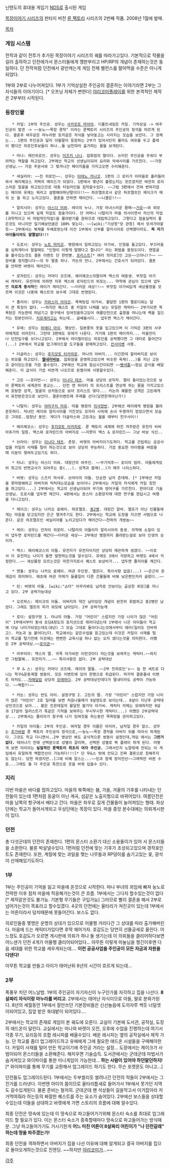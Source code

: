 닌텐도의 휴대용 게임기 [[NDS]]로 출시된 게임

[[목장이야기 시리즈]]의 판타지 버전 [[룬 팩토리]] 시리즈의 2번째 작품. 2008년 1월에 발매.

[[목차]]

=== 게임 시스템 ===

전작과 같이 전투가 추가된 목장이야기 시리즈의 궤를 따라가고있다. 기본적으로 작물을 길러 출하하고 던전에가서 몬스터들에게 깽판부리고 HP/RP의 개념이 존재하는것은 동일하다. 단 전작처럼 던전에서 광만캐는게 게임 전체 밸런스를 말아먹을 수준은 아니게 되었다.

1부와 2부로 나누어져있다. 1부가 기억상실한 주인공의 결혼하는 이야기라면 2부는 그 자식들의 이야기이다. [* 오프닝 자체가 변한다] [[야리코미]]플레이를 위한 본격적인 제작은 2부부터 시작된다.

=== 등장인물 ===

    * 카일: 1부의 주인공. 성우는 [[사카모토 마아야]]. 디폴트네임은 카일. 기억상실 -> 여주인공이 발견 -> ~~농노~~목장 경작" 이라는 룬팩토리 시리즈의 주인공의 정석을 따르게 된다. 결혼후 여우같은 마누라랑 토끼같은 자식을 낳아놓고는 사라지는 모습을 보인다. 그 정체는... 1편의 주인공과 달리 아들딸이 등장하는 2부가 있어서인지 몰라도 여유를 두고 플레이 했다간 히로인후보들이 하나..둘 남친따라 출가하는 꼴을 보게된다.

    * 마나: 메인히로인. 성우는 [[미즈키 나나]]. 잡화점의 딸이다. 쓰러진 주인공을 주워다 부려먹는 역할을 하고있다. 2부에선 학교의 선생님이되어 요리와 악세사리를 가르친다. ~~가정선생님.~~ 가끔 주문서와 그 찢겨나간 페이지들을 가지고오면 수리해준다.

    * 세실리아: ~~진 히로인~~. 성우는 [[타테노 카나코]]. 1편의 그 로리가 이마을로 흘러들어와서 헤리쳬코스 저택의 메이드가 되었다. 1편에서 몇년이 흘렀는지는 모르겠지만 여전히 로리스러운 얼굴을 하고있으므로 대충 타임라인을 짐작할수있다. ~~그럼 3편에서 전혀 변하지않는 메이와 유에는 뭐라고 설명해야하냔말이다!!~~ 하프엘프로서 같은 하프엘프인 제이크가 매의 눈 을 하고 노리고있다. 결혼을 안하면 채어간다. ~~니콜은!!~~

    * 알리시아: 성우는 [[야스다 미와]]. 레이의 누나. 가장 마녀스러운 몸매~~[[거유]]~~와 외모를 지니고 있으며 실제 직업도 점술가이다. 단 어머니 나탈리가 마을 의사이면서 자신의 직업(과학적이고 비 마법적인직업)을 물려받기를 원하므로 대립하고있다. 그렇다고 점술실력이 좋은것도 아니지만 일기예보만큼은 100% 맞는다. ~~[wiki:"기상청"모 관청] 에서 모셔가야할듯~~ 2부에서는 복채를 두배로받는데 이건 1부에서 신부를 알리시아로 선택했더라도. '''즉 자기 아이들이라도 얄짤없다!!!'''

    * 도로시: 성우는 [[노토 마미코]]. 병원에서 일하고있는 아가씨. 인형을 들고있다. 부끄러움을 심하게타서 말할때도 "인형이 이렇게 말했다고 합니다" 라는 화법을 쓸정도이다. 맨얼굴을 볼수있는것도 결혼 이벤트 단 한번뿐. [[프리스트]][* 여러 의미로]인 고든~~으아니!?~~ ~~장비를 정지합니다~~의 두 딸중 하나. 카논의 언니. 2부에서는 간호사가 되어있다. 결혼을 안하면 바렛이 채어간다.

    * 로자린드: 성우는 카마다 코즈에. 헤리쳬코스의딸이며 맥스의 여동생. 부잣집 아가씨 캐릭터. 유전자에 의하면 차후 맥스와 로자린드의 외모는... 약학에 관심이 있으며 냅두면 '''의료계 종사자'''인 레이가 채어간다. ~~더러운 세상!!~~ 부잣집 아가씨답게 세상물정을 모르며 이것은 나중에 퀘스트의 보수에 그대로 반영된다.

    * 쥴리아: 성우는 [[카와스미 아야코]]. 목욕탕집 아가씨. 활달한 1편의 멜로디와는 달리 큰 특징이 없다. ~~하지만 퀘스트 중 카일의 나체를 보는 유일한 캐릭터~~ 2부가되면 목욕탕은 카논한테 떠넘기고 항구에서 잉여짓을하고있어 여름던전으로 출항을 떠나는데 랙을 일으키는 장본인이다. [[치유계]]라고는 하는데.. 글쎄올시다.. 냅두면 맥스가 채어간다.

    * 유에: 성우는 [[마에다 아이]]. 행상인. 일본풍의 옷을 입고있으며 이 기믹은 3편의 사쿠야에게로 이어진다. 그런데 3편에도 유에가 나온다. 거기에 1편의 메이까지... 마을안이나 던전입구를 쏘다니고있다. 1부에서 라이벌이있는 히로인을 공략했다면 그 대타로 들어간다(...) 2부에서 학교를 업그레이드할 도구들을 판매하고있다. [[칸사이벤]] 사용.

    * 더글라스: 성우는 [[후지모토 타카히로]]. 마나의 아버지... 이긴한데 할아버지로 보이는 외모를 하고있다. '''[[딸내미바보]]'''. 잡화점을 운영하고있으며 비슷한 육체(...)를 지닌 고든과 같이있는것을 가끔 볼수있다. 2부에선 학교에 점심시간이되면 ~~[[빵셔틀]]~~점심 급식을 배달해준다. 이 급식이 가끔 비싼게 나오므로 돈벌이에 사용할수있다.

    * 고든 ~~프리먼~~: 성우는 [[이나다 테츠]]. 마을 성당의 성직자. 딸이 둘이있는것으로 보아 룬팩토리 세계관의 종교는... 던전 앤 파이터 의 프리스트를 연상케 하는 몸을 가지고있으며 호탕한 성격, 얼굴의 상처등으로 보아 프리스트 맞다... 카논의 쾌활한 성격은 고든에게서 유전받은것으로 보인다. 결혼이벤트때 주례를 선다(당연한게아닌가!)

    * 나탈리: 성우는 [[야마구치 마유]]. 마을 병원의 [[의사양반]]. 2부에선 레이에게 병원을 물려준듯하다. 자녀인 레이와 알리시아를 가진것도 모자라 사위에 손녀 두명까지 얻었으면서 모습은 그대로..엄청난 동안. 게다가 더글라스와 고든과는 젊을 때부터 친구사이!!

    * 헤리쳬코스: 성우는 [[후지모토 타카히로]]. 룬 팩토리 세계에 퍼진 저주받은 유전자 비비아쥬가의 일원. 맥스와 로자린드의 아버지로 ~~지못미 맥스 & 로자린드~~ 그냥 바보 식신..

    * 브라이: 성우는 [[이나다 테츠]]. 촌장. 바렛의 아버지이기도하다. 학교를 건립하는 공공사업을 카일의 사재를 털어 하는것으로 보아 상당히 무능하다. 가끔 중요한 아이템을 버렸을때 이분이 쟁여두고있기도 하다.

    * 타냐: 성우는 야스다 미와. 대장간의 여주인. ~~무기덕후~~ 로이의 엄마. 아들에게있어 최고의 반면교사가 되어주는 중(...). 성격과 몸매(..)가 매우 나이스하다.

    * 바렛: 성우는 스즈키 마사루. 브라이의 아들. 단순한 남자 츤데레. [* 1부에선 카일을 못마땅해하고 아버지와 틱틱대는모습을 보이더니 2부에서는 카일의 자식에게 카일 칭찬을 하고있다....] 2부에서는 학교의 선생님이되어 무기와 방어구를 가르친다. 한마디로 기술선생님. 도로시를 냅두면 채간다. 4편에서는 몬스터 소환장치에 대한 연구를 한답시고 여행을 다니고있다. 

    * 제이크: 성우는 나카오 료헤이. 하프엘프. [[중2병]]. 대장간 알바. 엘프가 아닌 인물들에게는 마음을 닫고있지만 은근 챙겨주기도 한다. 2부에서는 학교에 도장을 지으면 사범으로 나온다. 같은 하프엘프인 세실리아를 노리고있다가 채어간다~~천하의 개쌍놈~~

    * 레이: 성우는 안자이 히로미. 나탈리의 아들이자 알리시아의 동생. 의학에 소질이 있어 냅두면 로자린드를 채간다~~더러운 세상~~ 2부에선 병원까지 물려받는걸로 보아 인생의 승리자.

    * 맥스: 헤리쳬코스의 아들. 유전자가 유전자이지만 상당히 매끈하게 생겼다. ~~이로서 이 유전자는 나이가 들면 발현하는것을 알수있다. 유에도 3에서 걱정하고 바렛도 4에서 걱정한다..~~ 세상물정 모르는것은 마찬가지로서 퀘스트 보상비가... 냅두면 쥴리아를 채간다.

    * 엔돌: 성우는 나카오 료헤이. 여관 주인장. 엘프다. 특이사항 없음(...) ~~은근히 존재감이 희미하다. 애초에 여관 자체가 들를일이 다른 건물들에 비해 낮은편인지라 글렀다..~~

    * 린: 바렛의 아들. [wiki:"쇼타" 아무리봐도 남자로 안보이는 곱상한 외모]를 지니고 있다. 2부 공략가능대상

    * 오르파스: 제이크의 아들. 아버지의 약간 남아있던 개념이 완전히 휘발하고 중2병만 남았다. 그래도 엘프의 피가 외모에 남아있다. 2부 공략가능캐

    * 로이: 설정구멍 1. 타냐의 아들. 가장 "어린이" 스럽지만 가장 나이가 많은 "어린이" 1부에서부터 동네 초딩A정도의 포지션으로 뛰어다녔는데 1부에서 나은 아이들이 학교에 다닐 나이가되었는데도(8년) 그 모습 그대로 돌아다니는것에서부터 에러(일러도 안바뀌고). 카논과 늘 붙어다닌다. 학교에서는 같은수업을 듣고있는데 이것은 카일이 사재를 털어 학교를 털기전에 이곳에는 변변한 교육시설 하나 없는 오지 였다는것을 의미한다. 어쨌든 2부 공략대상.~~[[로리콘]]~~

    * 라무리아: 맥스의 딸. 귀족 아가씨란 이런것이다 라는것을 보여주는 캐릭터.~~하지만 그럼뭘해.. 유전자가...~~ 특이사항은 없다. 2부 공략대상

    * 무 & 스: 성우는 카마다 코즈에. 레이의 딸들. ~~2부 진히로인's~~ 늘 한 세트로 다니는 학구&운동계열 쌍둥이. 모든 이벤트에 있어 한명으로 취급된다. 마지막 결혼흉내 이벤트 마저도...[[자매덮밥]] 상당히 [[모에]]하다. 2부 공략대상인데다가 딸내미라도 공략이 가능하다. ~~백합?!~~

    * 카논: 성우는 반도 아이. 설정구멍 2. 고든의 딸. 가장 "어린이" 스럽지만 가장 나이가 많은 "어린이" 2호 일러를 보면 처음나올때가 9살정도로 보이는데.. 8살이 지난후 공략대상인것으로 보아... 붉은 트윈테일의 활달한 왈가닥 아가씨. 캐릭터 자체는 모에하지만 9살과 17살의 일러스트가 똑같은 기적을 보여주는 무시무시한 캐릭터(...) 어쨌든 2부공략대상... 2부에서는 쥴리아가 항구에 나가 잉여짓을 하는동안 목욕탕을 관리하고있다.

    * 카일의 아이들: 2부의 주인공. 여자일 경우 이름은 아리아, 남자일 경우 알스. 성우는 [[추가바람]] 룬 팩토리 주인공의 정석으로,~~농노~~목장 경작을 아버지 뒤를 따라서 하게된다. 그것도 학교 다니면서..2부 영상만 봐도 공식적으론 쌍둥이 설정인데,게임 에서는 '''그딴거 없다.''' 태어나기 전에 선택문으로 성별이 갈리며, 선택한 성별로 쭉 플레이 하게 된다. 어떻게 보면 아리아는 '''실질적인 룬팩토리 최초의 여자 주인공.''' 그래서인지 노말밖에 안되는 이 게임에서 유일하게 백합전선이 가능하다!!![* 단 무&스 밖에 안되고 진짜 결혼으로 칭해주지도 않는다. 당연 하겠지만..]그에 비해 알스는...~~린과 함께 장미전선~~그래픽만 바뀐 수준...그래도 둘 다 주인공 특전으로 옷을 바꿔 입을수 있다.

=== 지리 ===
이번 마을은 바다를 접하고있다. 마을의 북쪽에는 봄, 가을, 겨울의 기후를 나타내는 던전들이 있는데 1편처럼 동굴이 아닌 계곡, 섬같은 노출지형으로 바뀌어있다. 여름던전은 마을 남쪽의 항구에서 배타고 간다. 마을은 좌우로 길게 건물들이 늘어져있는 형태. 좌상단에는 학교가 들어서게되고 우상단에는 목장이 있다. 마을 중앙 분수대에는 의뢰게시판이 있다.

=== 던전 ===
총 다섯군데의 던전이 존재한다. 1편의 몬스터 소환기 대신 소용돌이가 있어 서 몬스터들을 소환한다. 물론 박살낼수있다. 1편처럼 던전에 맞는 기후가 조성되고있으며 경작포인트도 존재한다. 또한, 계절에 맞는 과일을 맺는 나무들과 RP덩이를 숨기고있는 꽃, 광석이 산재해있기도하다. 

=== 1부 ===
1부는 주인공이 기억을 잃고 마을에 온것으로 시작한다. 마나 부녀의 꾀임에 빠져 농노로 전락한 이후 점차 마을에 적응해가는것이 큰 흐름. 1부에서는 그다지 할수있는것이 없다[* 제작같은것도 불가능. 기본형 무기들은 구입가능] 그러므로 빨리 결혼을 해서 2부로 넘어가는것이 목표라고 할수있겠다. 4곳의 던전에는 울타리가 쳐진곳이 있는데 1부에서는 어른이라서 덩치때문에 못들어간다. 보스도 없다.

히로인들중 몇명은 운명의 상대가 있으므로 어물쩡 거리다간 그 상대를 따라 출가해버린다. 마음에 드는 캐릭터가있다면 후딱 채어가자. 호감도는 당연히 선물공세로 올린다. 어느정도 호감도가 오르면 게시판에 의뢰가 하나 둘 생기는데 이 의뢰들을 클리어하다보면 어느샌가 던전 4개가 어물쩡 클리어되어있다... 아무튼 이렇게 마눌님을 챙긴이후엔 다음 세대를 위한 학교를 세우게되는데.... '''이런 공공사업을 주인공이 모든 자금과 자원을 다댄다!'''

아무튼 학교를 만들고 아이가 태어난뒤 8년의 시간이 흐르게 되는데...

=== 2부 ===
폭풍우 치던 어느날밤. 1부의 주인공이 자기자신이 누구인가를 자각하고 집을 나선다. '''8살짜리 자식이랑 마누라를 버리고'''. 2부에서는 태어난 자식이므로 아들, 딸로 분화가된다. 8년의 세월동안 1부에서 잘만쓰던 기본장비들은 신선놀음에 도끼자루 썩듯 너덜셋이되어있고, 집앞 밭은 쑥대밭이 되어있다....

2부에서는 학교의 존재로 게임이 본 궤도에 오른다. 교실이 기본에 도서관, 공작실, 도장의 애드온이 달린다. 교실에서는 마나와 바렛이 오전, 오후에 수업을 진행하는데 여기서 각종 무기, 요리등의 조합 레시피를 배울수있다. 배운 레시피는 옆의 공작실에서 제작 가능. 단 학교를 좀더 업그레이드하고 유에에게 그에 필요한 애드온 시설들을 구매해야한다. 카일이 사재를 털어 만든 학교이기에 주인공 거라는 설정... 도장에서는 제이크가 사범이되어 몬스터들을 소환해준다. 해치우면 기술습득. 도서관에서는 군데군데 마법서가 숨겨져있고 와이파이를 통한 미니게임이 가능한데... '''하는 사람이 있어야 하던말던하지!''' [* 와이파이를 통해 무기를 교환해서 업그레이드 하기도 한다. 무슨 포켓몬도 아니고...]

던전들도 업그레이드된다. 1부에서는 두부썰리듯 썰려나간 던전의 적들이 2부에서는 그 진가를 드러낸다. 이번엔 아이의 몸이므로 울타리틈새로 들어가서 1부에서 못가던 지역도 갈수있게된다. 물론 준비는 철저히. 군데군데 왠 석상들이 길을막고서 이거잡아라 저거먹여줘라 하는등의 짜잘한 퀘스트를 주는 요소가 숨어있다. 2부에선 보스들을 상대할수있는데 이들을 상대하고 바렛에게 가면 스토리의 흐름에 대해 알수있다.

최종 던전은 땅속에 있는데 이 땅속으로 파고들어가기위해 몬스터 숙소를 최대로 업그레이드 할 필요가 있다. 이는 몬스터 숙소가 증축할때마다 땅속으로 파고들어가는 방식때문. 그냥 파고들어가기도 거시기한게 '''어느 미친 어른이 8살짜리 어린이가 "나 던전갈래" 하는데 땅을 파주겠는가!''' 

최종 던전을 격파하면서 아버지가 집을 나선 이유에 대해 알게되고 결국 아버지를 집으로 돌아오게하는것으로 진엔딩. ~~하지만 [[야리코미]]가...~~


[[각주]]
